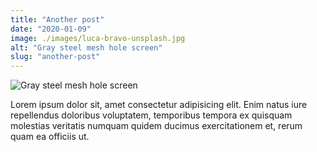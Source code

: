 ```yaml
---
title: "Another post"
date: "2020-01-09"
image: ./images/luca-bravo-unsplash.jpg
alt: "Gray steel mesh hole screen"
slug: "another-post"
---
```


![Gray steel mesh hole screen](./images/luca-bravo-unsplash.jpg)

Lorem ipsum dolor sit, amet consectetur adipisicing elit. Enim natus iure repellendus doloribus voluptatem, temporibus tempora ex quisquam molestias veritatis numquam quidem ducimus exercitationem et, rerum quam ea officiis ut.
